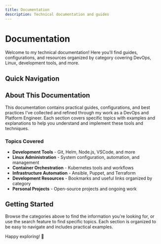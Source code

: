 ```yaml
---
title: Documentation
description: Technical documentation and guides
---
```



# Documentation

Welcome to my technical documentation! Here you'll find guides, configurations, and resources organized by category covering DevOps, Linux, development tools, and more.

## Quick Navigation

<Cards>
  <Card
    title="⭐ Good Stuff"
    href="/docs/goodstuff"
    description="My favorite tools and configurations"
  />
  <Card
    title="🐧 Linux"
    href="/docs/linux"
    description="Linux administration and configuration guides"
  />
  <Card
    title="📦 Projects"
    href="/docs/projects"
    description="Personal projects and repositories"
  />
  <Card
    title="🔗 Bookmarks"
    href="/docs/bookmarks"
    description="Curated collection of useful resources"
  />
  <Card
    title="🪟 Windows"
    href="/docs/windows"
    description="Windows administration and PowerShell guides"
  />
</Cards>

## About This Documentation

This documentation contains practical guides, configurations, and best practices I've collected and refined through my work as a DevOps and Platform Engineer. Each section covers specific topics with examples and explanations to help you understand and implement these tools and techniques.

### Topics Covered

- **Development Tools** - Git, Helm, Node.js, VSCode, and more
- **Linux Administration** - System configuration, automation, and management
- **Container Orchestration** - Kubernetes tools and workflows
- **Infrastructure Automation** - Ansible, Puppet, and Terraform
- **Development Resources** - Bookmarks and useful links organized by category
- **Personal Projects** - Open-source projects and ongoing work

## Getting Started

Browse the categories above to find the information you're looking for, or use the search feature to find specific topics. Each section is organized to be easy to navigate and includes practical examples.

Happy exploring! 🚀